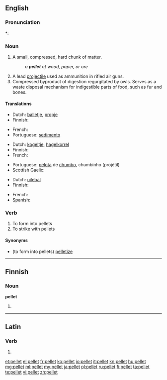 ==English==

===Pronunciation===
*: {{rhymes|ɛlɪt}}

===Noun===
{{en-noun}}

# A small, compressed, hard chunk of matter.
#: ''a '''pellet''' of wood, paper, or ore''
# A lead [[projectile]] used as ammunition in rifled air guns.
# Compressed byproduct of digestion regurgitated by owls.  Serves as a waste disposal mechanism for indigestible parts of food, such as fur and bones.

====Translations====
{{trans-top|A small, compressed, hard chunk of matter}}
* Dutch: [[balletje]], [[propje]]
* Finnish: {{t|fi|pelletti}}
{{trans-mid}}
* French: {{t+|fr|granule}}
* Portuguese: [[sedimento]]
{{trans-bottom}}

{{trans-top|A lead projectile used as ammunition in rifled air guns}}
* Dutch: [[kogeltje]], [[hagelkorrel]]
* Finnish: {{t+|fi|luoti}}
* French: {{t+|fr|plomb|m}}
{{trans-mid}}
* Portuguese: [[pelota]] de [[chumbo]], chumbinho (projétil)
* Scottish Gaelic: {{t|gd|peilear|m}}
{{trans-bottom}}

{{trans-top|Compressed byproduct of digestion regurgitated by owls}}
* Dutch: [[uilebal]]
* Finnish: {{t|fi|oksennuspallo}}
{{trans-mid}}
* French: {{t+|fr|pelote}}
* Spanish: {{t+|es|egagrópila|f}}
{{trans-bottom}}

===Verb===
{{en-verb}}

# To form into pellets
# To strike with pellets

====Synonyms====
*(to form into pellets) [[pelletize]]
----

==Finnish==

===Noun===
'''pellet'''

# {{plural of|pelle|lang=fi}}

----

==Latin==

===Verb===
{{la-verb-form|pellet}}

# {{conjugation of|pellō||3|s|fut|act|ind|lang=la}}

[[et:pellet]]
[[el:pellet]]
[[fr:pellet]]
[[ko:pellet]]
[[io:pellet]]
[[it:pellet]]
[[kn:pellet]]
[[hu:pellet]]
[[mg:pellet]]
[[ml:pellet]]
[[my:pellet]]
[[ja:pellet]]
[[pl:pellet]]
[[ru:pellet]]
[[fi:pellet]]
[[ta:pellet]]
[[te:pellet]]
[[vi:pellet]]
[[zh:pellet]]
